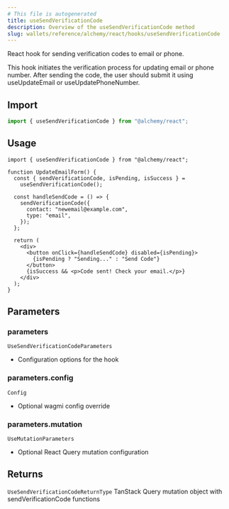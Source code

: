 ```yaml
---
# This file is autogenerated
title: useSendVerificationCode
description: Overview of the useSendVerificationCode method
slug: wallets/reference/alchemy/react/hooks/useSendVerificationCode
---
```


React hook for sending verification codes to email or phone.

This hook initiates the verification process for updating email or phone number.
After sending the code, the user should submit it using useUpdateEmail or useUpdatePhoneNumber.

## Import

```ts
import { useSendVerificationCode } from "@alchemy/react";
```

## Usage

```tsx twoslash
import { useSendVerificationCode } from "@alchemy/react";

function UpdateEmailForm() {
  const { sendVerificationCode, isPending, isSuccess } =
    useSendVerificationCode();

  const handleSendCode = () => {
    sendVerificationCode({
      contact: "newemail@example.com",
      type: "email",
    });
  };

  return (
    <div>
      <button onClick={handleSendCode} disabled={isPending}>
        {isPending ? "Sending..." : "Send Code"}
      </button>
      {isSuccess && <p>Code sent! Check your email.</p>}
    </div>
  );
}
```

## Parameters

### parameters

`UseSendVerificationCodeParameters`

- Configuration options for the hook

### parameters.config

`Config`

- Optional wagmi config override

### parameters.mutation

`UseMutationParameters`

- Optional React Query mutation configuration

## Returns

`UseSendVerificationCodeReturnType`
TanStack Query mutation object with sendVerificationCode functions
